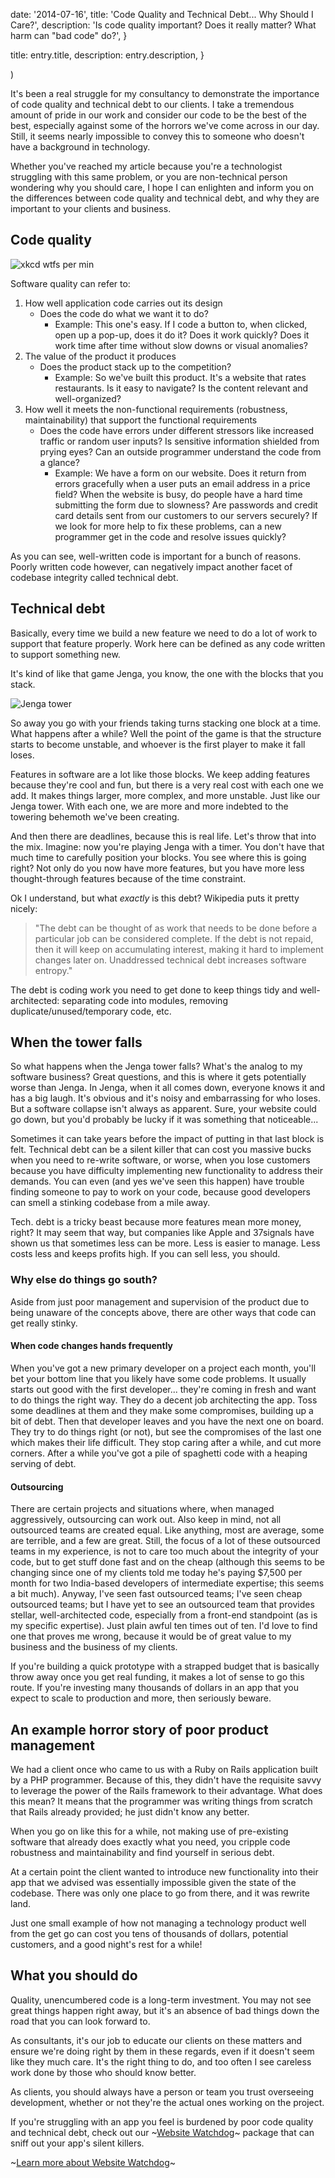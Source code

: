 
  date: '2014-07-16',
  title: 'Code Quality and Technical Debt... Why Should I Care?',
  description:
    'Is code quality important? Does it really matter? What harm can "bad code" do?',
}

  title: entry.title,
  description: entry.description,
}

  <EntryLayout>
    <Entry
      entry={entry}
      {...props}
    />
  </EntryLayout>
)

It's been a real struggle for my consultancy to demonstrate the importance of code quality and technical debt to our clients. I take a tremendous amount of pride in our work and consider our code to be the best of the best, especially against some of the horrors we've come across in our day. Still, it seems nearly impossible to convey this to someone who doesn't have a background in technology.

Whether you've reached my article because you're a technologist struggling with this same problem, or you are non-technical person wondering why you should care, I hope I can enlighten and inform you on the differences between code quality and technical debt, and why they are important to your clients and business.

## Code quality

<Image
  src={wtfs}
  alt="xkcd wtfs per min"
/>

Software quality can refer to:

1. How well application code carries out its design
   - Does the code do what we want it to do?
     - Example: This one's easy. If I code a button to, when clicked, open up a pop-up, does it do it? Does it work quickly? Does it work time after time without slow downs or visual anomalies?
2. The value of the product it produces
   - Does the product stack up to the competition?
     - Example: So we've built this product. It's a website that rates restaurants. Is it easy to navigate? Is the content relevant and well-organized?
3. How well it meets the non-functional requirements (robustness, maintainability) that support the functional requirements
   - Does the code have errors under different stressors like increased traffic or random user inputs? Is sensitive information shielded from prying eyes? Can an outside programmer understand the code from a glance?
     - Example: We have a form on our website. Does it return from errors gracefully when a user puts an email address in a price field? When the website is busy, do people have a hard time submitting the form due to slowness? Are passwords and credit card details sent from our customers to our servers securely? If we look for more help to fix these problems, can a new programmer get in the code and resolve issues quickly?

As you can see, well-written code is important for a bunch of reasons. Poorly written code however, can negatively impact another facet of codebase integrity called technical debt.

## Technical debt

Basically, every time we build a new feature we need to do a lot of work to support that feature properly. Work here can be defined as any code written to support something new.

It's kind of like that game Jenga, you know, the one with the blocks that you stack.

<Image
  src={jenga}
  alt="Jenga tower"
/>

So away you go with your friends taking turns stacking one block at a time. What happens after a while? Well the point of the game is that the structure starts to become unstable, and whoever is the first player to make it fall loses.

Features in software are a lot like those blocks. We keep adding features because they're cool and fun, but there is a very real cost with each one we add. It makes things larger, more complex, and more unstable. Just like our Jenga tower. With each one, we are more and more indebted to the towering behemoth we've been creating.

And then there are deadlines, because this is real life. Let's throw that into the mix. Imagine: now you're playing Jenga with a timer. You don't have that much time to carefully position your blocks. You see where this is going right? Not only do you now have more features, but you have more less thought-through features because of the time constraint.

Ok I understand, but what _exactly_ is this debt? Wikipedia puts it pretty nicely:

> "The debt can be thought of as work that needs to be done before a particular job can be considered complete. If the debt is not repaid, then it will keep on accumulating interest, making it hard to implement changes later on. Unaddressed technical debt increases software entropy."

The debt is coding work you need to get done to keep things tidy and well-architected: separating code into modules, removing duplicate/unused/temporary code, etc.

## When the tower falls

So what happens when the Jenga tower falls? What's the analog to my software business? Great questions, and this is where it gets potentially worse than Jenga. In Jenga, when it all comes down, everyone knows it and has a big laugh. It's obvious and it's noisy and embarrassing for who loses. But a software collapse isn't always as apparent. Sure, your website could go down, but you'd probably be lucky if it was something that noticeable...

Sometimes it can take years before the impact of putting in that last block is felt. Technical debt can be a silent killer that can cost you massive bucks when you need to re-write software, or worse, when you lose customers because you have difficulty implementing new functionality to address their demands. You can even (and yes we've seen this happen) have trouble finding someone to pay to work on your code, because good developers can smell a stinking codebase from a mile away.

Tech. debt is a tricky beast because more features mean more money, right? It may seem that way, but companies like Apple and 37signals have shown us that sometimes less can be more. Less is easier to manage. Less costs less and keeps profits high. If you can sell less, you should.

### Why else do things go south?

Aside from just poor management and supervision of the product due to being unaware of the concepts above, there are other ways that code can get really stinky.

#### When code changes hands frequently

When you've got a new primary developer on a project each month, you'll bet your bottom line that you likely have some code problems. It usually starts out good with the first developer... they're coming in fresh and want to do things the right way. They do a decent job architecting the app. Toss some deadlines at them and they make some compromises, building up a bit of debt. Then that developer leaves and you have the next one on board. They try to do things right (or not), but see the compromises of the last one which makes their life difficult. They stop caring after a while, and cut more corners. After a while you've got a pile of spaghetti code with a heaping serving of debt.

#### Outsourcing

There are certain projects and situations where, when managed aggressively, outsourcing can work out. Also keep in mind, not all outsourced teams are created equal. Like anything, most are average, some are terrible, and a few are great. Still, the focus of a lot of these outsourced teams in my experience, is not to care too much about the integrity of your code, but to get stuff done fast and on the cheap (although this seems to be changing since one of my clients told me today he's paying $7,500 per month for two India-based developers of intermediate expertise; this seems a bit much). Anyway, I've seen fast outsourced teams; I've seen cheap outsourced teams; but I have yet to see an outsourced team that provides stellar, well-architected code, especially from a front-end standpoint (as is my specific expertise). Just plain awful ten times out of ten. I'd love to find one that proves me wrong, because it would be of great value to my business and the business of my clients.

If you're building a quick prototype with a strapped budget that is basically throw away once you get real funding, it makes a lot of sense to go this route. If you're investing many thousands of dollars in an app that you expect to scale to production and more, then seriously beware.

## An example horror story of poor product management

We had a client once who came to us with a Ruby on Rails application built by a PHP programmer. Because of this, they didn't have the requisite savvy to leverage the power of the Rails framework to their advantage. What does this mean? It means that the programmer was writing things from scratch that Rails already provided; he just didn't know any better.

When you go on like this for a while, not making use of pre-existing software that already does exactly what you need, you cripple code robustness and maintainability and find yourself in serious debt.

At a certain point the client wanted to introduce new functionality into their app that we advised was essentially impossible given the state of the codebase. There was only one place to go from there, and it was rewrite land.

Just one small example of how not managing a technology product well from the get go can cost you tens of thousands of dollars, potential customers, and a good night's rest for a while!

## What you should do

Quality, unencumbered code is a long-term investment. You may not see great things happen right away, but it's an absence of bad things down the road that you can look forward to.

As consultants, it's our job to educate our clients on these matters and ensure we're doing right by them in these regards, even if it doesn't seem like they much care. It's the right thing to do, and too often I see careless work done by those who should know better.

As clients, you should always have a person or team you trust overseeing development, whether or not they're the actual ones working on the project.

If you're struggling with an app you feel is burdened by poor code quality and technical debt, check out our ~[Website Watchdog]()~ package that can sniff out your app's silent killers.

~[Learn more about Website Watchdog]()~
